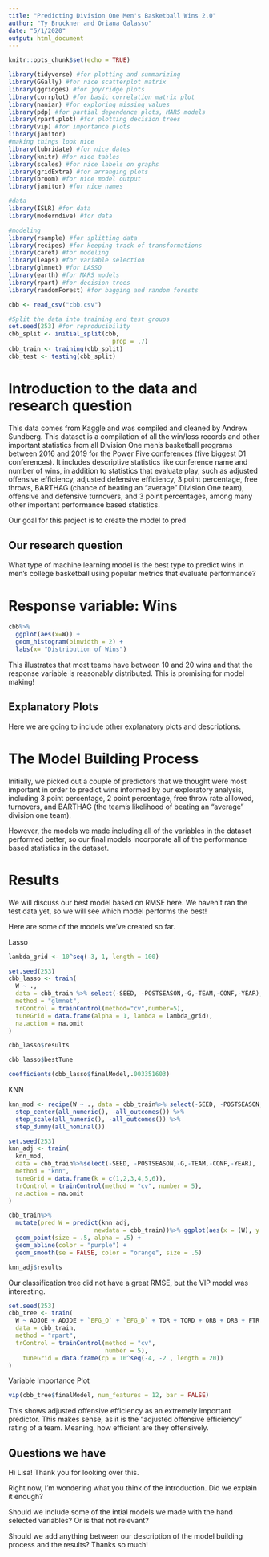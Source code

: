 ```yaml
---
title: "Predicting Division One Men's Basketball Wins 2.0"
author: "Ty Bruckner and Oriana Galasso"
date: "5/1/2020"
output: html_document
---
```


```r
knitr::opts_chunk$set(echo = TRUE)
```

```r
library(tidyverse) #for plotting and summarizing
library(GGally) #for nice scatterplot matrix 
library(ggridges) #for joy/ridge plots
library(corrplot) #for basic correlation matrix plot
library(naniar) #for exploring missing values
library(pdp) #for partial dependence plots, MARS models
library(rpart.plot) #for plotting decision trees
library(vip) #for importance plots
library(janitor)
#making things look nice
library(lubridate) #for nice dates
library(knitr) #for nice tables
library(scales) #for nice labels on graphs
library(gridExtra) #for arranging plots
library(broom) #for nice model output
library(janitor) #for nice names

#data
library(ISLR) #for data
library(moderndive) #for data

#modeling
library(rsample) #for splitting data
library(recipes) #for keeping track of transformations
library(caret) #for modeling
library(leaps) #for variable selection
library(glmnet) #for LASSO
library(earth) #for MARS models
library(rpart) #for decision trees
library(randomForest) #for bagging and random forests

```

```r
cbb <- read_csv("cbb.csv")

#Split the data into training and test groups
set.seed(253) #for reproducibility
cbb_split <- initial_split(cbb, 
                             prop = .7)
cbb_train <- training(cbb_split)
cbb_test <- testing(cbb_split)
```

# Introduction to the data and research question

This data comes from Kaggle and was compiled and cleaned by Andrew Sundberg. This dataset is a compilation of all the win/loss records and other important statistics from all Division One men's basketball programs between 2016 and 2019 for the Power Five conferences (five biggest D1 conferences). It includes descriptive statistics like conference name and number of wins, in addition to statistics that evaluate play, such as adjusted offensive efficiency, adjusted defensive efficiency, 3 point percentage, free throws, BARTHAG (chance of beating an "average" Division One team), offensive and defensive turnovers, and 3 point percentages, among many other important performance based statistics. 

Our goal for this project is to create the model to pred

## Our research question 

What type of machine learning model is the best type to predict wins in men's college basketball using popular metrics that evaluate performance? 

# Response variable: Wins 

```r
cbb%>%
  ggplot(aes(x=W)) +
  geom_histogram(binwidth = 2) +
  labs(x= "Distribution of Wins")
```

This illustrates that most teams have between 10 and 20 wins and that the response variable is reasonably distributed. This is promising for model making!

## Explanatory Plots

Here we are going to include other explanatory plots and descriptions. 

# The Model Building Process

Initially, we picked out a couple of predictors that we thought were most important in order to predict wins informed by our exploratory analysis, including 3 point percentage, 2 point percentage, free throw rate alllowed, turnovers, and BARTHAG (the team's likelihood of beating an "average" division one team). 

However, the models we made including all of the variables in the dataset performed better, so our final models incorporate all of the performance based statistics in the dataset.

# Results 

We will discuss our best model based on RMSE here. We haven't ran the test data yet, so we will see which model performs the best! 



Here are some of the models we've created so far. 

Lasso

```r
lambda_grid <- 10^seq(-3, 1, length = 100)

set.seed(253)
cbb_lasso <- train(
  W ~ .,
  data = cbb_train %>% select(-SEED, -POSTSEASON,-G,-TEAM,-CONF,-YEAR),
  method = "glmnet",
  trControl = trainControl(method="cv",number=5),
  tuneGrid = data.frame(alpha = 1, lambda = lambda_grid),
  na.action = na.omit
)

cbb_lasso$results

cbb_lasso$bestTune

coefficients(cbb_lasso$finalModel,.003351603)

```


KNN

```r
knn_mod <- recipe(W ~ ., data = cbb_train%>% select(-SEED, -POSTSEASON,-G,-TEAM,-CONF,-YEAR)) %>%
  step_center(all_numeric(), -all_outcomes()) %>%
  step_scale(all_numeric(), -all_outcomes()) %>% 
  step_dummy(all_nominal())

set.seed(253)
knn_adj <- train(
  knn_mod,
  data = cbb_train%>%select(-SEED, -POSTSEASON,-G,-TEAM,-CONF,-YEAR),
  method = "knn",
  tuneGrid = data.frame(k = c(1,2,3,4,5,6)),
  trControl = trainControl(method = "cv", number = 5),
  na.action = na.omit
)

cbb_train%>%
  mutate(pred_W = predict(knn_adj, 
                        newdata = cbb_train))%>% ggplot(aes(x = (W), y = (pred_W))) +
  geom_point(size = .5, alpha = .5) +
  geom_abline(color = "purple") +
  geom_smooth(se = FALSE, color = "orange", size = .5) 

knn_adj$results
```

Our classification tree did not have a great RMSE, but the VIP model was interesting.

```r
set.seed(253)
cbb_tree <- train(
  W ~ ADJOE + ADJDE + `EFG_O` + `EFG_D` + TOR + TORD + ORB + DRB + FTR + FTRD ,
  data = cbb_train, 
  method = "rpart",
  trControl = trainControl(method = "cv",
                           number = 5),
    tuneGrid = data.frame(cp = 10^seq(-4, -2 , length = 20))
)


```

Variable Importance Plot

```r
vip(cbb_tree$finalModel, num_features = 12, bar = FALSE)
```

This shows adjusted offensive efficiency as an extremely important predictor. This makes sense, as it is the "adjusted offensive efficiency" rating of a team. Meaning, how efficient are they offensively. 



## Questions we have

Hi Lisa! Thank you for looking over this. 

Right now, I'm wondering what you think of the introduction. Did we explain it enough? 

Should we include some of the intial models we made with the hand selected variables? Or is that not relevant? 

Should we add anything between our description of the model building process and the results? Thanks so much!
